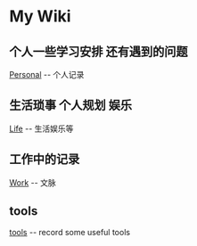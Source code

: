 = My Wiki =

== 个人一些学习安排 还有遇到的问题 ==
[[Personal]] -- 个人记录

== 生活琐事 个人规划 娱乐 ==
[[Life]] -- 生活娱乐等

== 工作中的记录 ==
[[Work]] -- 文脉

== tools ==
[[tools]] -- record some useful tools

